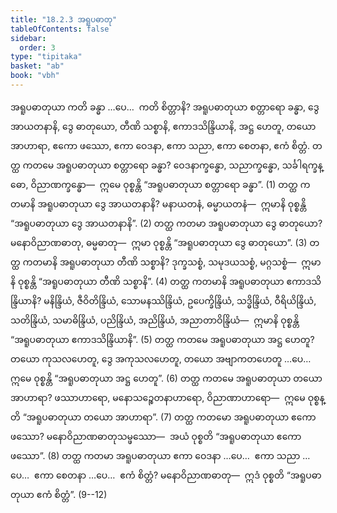 ```yaml
---
title: "18.2.3 အရူပဓာတု"
tableOfContents: false
sidebar:
  order: 3
type: "tipitaka"
basket: "ab"
book: "vbh"
---
```



<DynamicBreadcrumb />

<Division number="995" book="vbh">

<Paragraph number="3018" book="vbh">
အရူပဓာတုယာ ကတိ ခန္ဓာ …ပေ…  ကတိ စိတ္တာနိ?
</Paragraph>

<Paragraph number="3019" book="vbh">
အရူပဓာတုယာ စတ္တာရော ခန္ဓာ, ဒွေ အာယတနာနိ, ဒွေ ဓာတုယော, တီဏိ သစ္စာနိ, ဧကာဒသိန္ဒြိယာနိ, အဋ္ဌ ဟေတူ, တယော အာဟာရာ, ဧကော ဖဿော, ဧကာ ဝေဒနာ, ဧကာ သညာ, ဧကာ စေတနာ, ဧကံ စိတ္တံ.
</Paragraph>

</Division>
<Division number="996" book="vbh">

<Paragraph number="3020" book="vbh">
တတ္ထ ကတမေ အရူပဓာတုယာ စတ္တာရော ခန္ဓာ? ဝေဒနာက္ခန္ဓော, သညာက္ခန္ဓော, သင်္ခါရက္ခန္ဓော, ဝိညာဏက္ခန္ဓော—  ဣမေ ဝုစ္စန္တိ “အရူပဓာတုယာ စတ္တာရော ခန္ဓာ”. (1)
</Paragraph>

<Paragraph number="3021" book="vbh">
တတ္ထ ကတမာနိ အရူပဓာတုယာ ဒွေ အာယတနာနိ? မနာယတနံ, ဓမ္မာယတနံ—  ဣမာနိ ဝုစ္စန္တိ “အရူပဓာတုယာ ဒွေ အာယတနာနိ”. (2)
</Paragraph>

<Paragraph number="3022" book="vbh">
တတ္ထ ကတမာ အရူပဓာတုယာ ဒွေ ဓာတုယော? မနောဝိညာဏဓာတု, ဓမ္မဓာတု—  ဣမာ ဝုစ္စန္တိ “အရူပဓာတုယာ ဒွေ ဓာတုယော”. (3)
</Paragraph>

<Paragraph number="3023" book="vbh">
တတ္ထ ကတမာနိ အရူပဓာတုယာ တီဏိ သစ္စာနိ? ဒုက္ခသစ္စံ, သမုဒယသစ္စံ, မဂ္ဂသစ္စံ—  ဣမာနိ ဝုစ္စန္တိ “အရူပဓာတုယာ တီဏိ သစ္စာနိ”. (4)
</Paragraph>

<Paragraph number="3024" book="vbh">
တတ္ထ ကတမာနိ အရူပဓာတုယာ ဧကာဒသိန္ဒြိယာနိ? မနိန္ဒြိယံ, ဇီဝိတိန္ဒြိယံ, သောမနဿိန္ဒြိယံ, ဥပေက္ခိန္ဒြိယံ, သဒ္ဓိန္ဒြိယံ, ဝီရိယိန္ဒြိယံ, သတိန္ဒြိယံ, သမာဓိန္ဒြိယံ, ပညိန္ဒြိယံ, အညိန္ဒြိယံ, အညာတာဝိန္ဒြိယံ—  ဣမာနိ ဝုစ္စန္တိ “အရူပဓာတုယာ ဧကာဒသိန္ဒြိယာနိ”. (5)
</Paragraph>

<Paragraph number="3025" book="vbh">
တတ္ထ ကတမေ အရူပဓာတုယာ အဋ္ဌ ဟေတူ? တယော ကုသလဟေတူ, ဒွေ အကုသလဟေတူ, တယော အဗျာကတဟေတူ …ပေ…  ဣမေ ဝုစ္စန္တိ “အရူပဓာတုယာ အဋ္ဌ ဟေတူ”. (6)
</Paragraph>

<Paragraph number="3026" book="vbh">
တတ္ထ ကတမေ အရူပဓာတုယာ တယော အာဟာရာ? ဖဿာဟာရော, မနောသဉ္စေတနာဟာရော, ဝိညာဏာဟာရော—  ဣမေ ဝုစ္စန္တိ “အရူပဓာတုယာ တယော အာဟာရာ”. (7)
</Paragraph>

<Paragraph number="3027" book="vbh">
တတ္ထ ကတမော အရူပဓာတုယာ ဧကော ဖဿော? မနောဝိညာဏဓာတုသမ္ဖဿော—  အယံ ဝုစ္စတိ “အရူပဓာတုယာ ဧကော ဖဿော”. (8)
</Paragraph>

<Paragraph number="3028" book="vbh">
တတ္ထ ကတမာ အရူပဓာတုယာ ဧကာ ဝေဒနာ …ပေ…  ဧကာ သညာ …ပေ…  ဧကာ စေတနာ …ပေ…  ဧကံ စိတ္တံ? မနောဝိညာဏဓာတု—  ဣဒံ ဝုစ္စတိ “အရူပဓာတုယာ ဧကံ စိတ္တံ”. (9--12)
</Paragraph>
</Division>